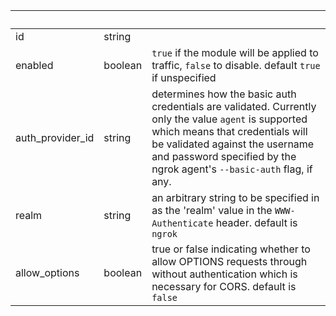 | &nbsp;           | &nbsp;  | &nbsp;                                                                                                                                                                                                                                              |
| ---------------- | ------- | --------------------------------------------------------------------------------------------------------------------------------------------------------------------------------------------------------------------------------------------------- |
| id               | string  |                                                                                                                                                                                                                                                     |
| enabled          | boolean | `true` if the module will be applied to traffic, `false` to disable. default `true` if unspecified                                                                                                                                                  |
| auth_provider_id | string  | determines how the basic auth credentials are validated. Currently only the value `agent` is supported which means that credentials will be validated against the username and password specified by the ngrok agent's `--basic-auth` flag, if any. |
| realm            | string  | an arbitrary string to be specified in as the 'realm' value in the `WWW-Authenticate` header. default is `ngrok`                                                                                                                                    |
| allow_options    | boolean | true or false indicating whether to allow OPTIONS requests through without authentication which is necessary for CORS. default is `false`                                                                                                           |
